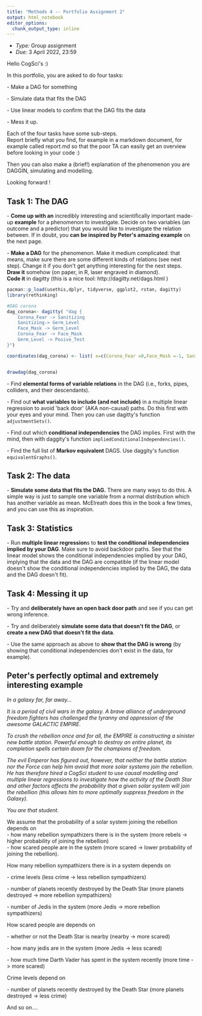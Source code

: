 ```yaml
---
title: "Methods 4 -- Portfolio Assignment 2"
output: html_notebook
editor_options: 
  chunk_output_type: inline
---
```


- *Type:* Group assignment
- *Due:* 3 April 2022, 23:59

Hello CogSci\'s :)

In this portfolio, you are asked to do four tasks:

\- Make a DAG for something

\- Simulate data that fits the DAG

\- Use linear models to confirm that the DAG fits the data

\- Mess it up.

Each of the four tasks have some sub-steps.\
Report briefly what you find, for example in a markdown document, for
example called report.md so that the poor TA can easily get an overview
before looking in your code :)

Then you can also make a (brief!) explanation of the phenomenon you are
DAGGIN, simulating and modelling.

Looking forward !

## Task 1: The DAG

\- **Come up with an** incredibly interesting and scientifically
important made-up **example** for a phenomenon to investigate. Decide on
two variables (an outcome and a predictor) that you would like to
investigate the relation between. If in doubt, you **can be inspired by
Peter\'s amazing example** on the next page.

\- **Make a DAG** for the phenomenon. Make it medium complicated: that
means, make sure there are some different kinds of relations (see next
step). Change it if you don\'t get anything interesting for the next
steps.\
**Draw it** somehow (on paper, in R, laser engraved in diamond).\
**Code it** in dagitty (this is a nice tool:
http://dagitty.net/dags.html )

```r

pacman::p_load(usethis,dplyr, tidyverse, ggplot2, rstan, dagitty)
library(rethinking)

#DAG corona
dag_corona<- dagitty( "dag {
    Corona_Fear -> Sanitizing
    Sanitizing-> Germ_Level
    Face_Mask -> Germ_Level
    Corona_Fear -> Face_Mask
    Germ_Level -> Posive_Test
}")

coordinates(dag_corona) <- list( x=c(Corona_Fear =0,Face_Mask =-1, Sanitizing =0, Germ_Level=-1, Posive_Test= -1) , y=c(Corona_Fear =0,Face_Mask =0, Sanitizing = 1, Germ_Level=1, Posive_Test=2) )


drawdag(dag_corona)

```



\- Find **elemental forms of variable relations** in the DAG
(i.e., forks, pipes, colliders, and their descendants).

\- Find out **what variables to include (and not include)** in a
multiple linear regression to avoid \'back door\' (AKA non-causal)
paths. Do this first with your eyes and your mind. Then you can use
dagitty\'s function `adjustmentSets()`.

\- Find out which **conditional independencies** the DAG implies. First
with the mind, then with daggity\'s function
`impliedConditionalIndependencies()`.

\- Find the full list of **Markov equivalent** DAGS. Use daggity\'s
function `equivalentGraphs()`.

## Task 2: The data

\- **Simulate some data that fits the DAG.** There are many ways to do
this. A simple way is just to sample one variable from a normal
distribution which has another variable as mean. McElreath does this in
the book a few times, and you can use this as inspiration.

## Task 3: Statistics

\- Run **multiple linear regression**s to **test the conditional
independencies** **implied by your DAG**. Make sure to avoid backdoor
paths. See that the linear model shows the conditional independencies
implied by your DAG, implying that the data and the DAG are compatible
(if the linear model doesn\'t show the conditional independencies
implied by the DAG, the data and the DAG doesn\'t fit).

## Task 4: Messing it up

\- Try and **deliberately have an open back door path** and see if you
can get wrong inference.

\- Try and deliberately **simulate some data that doesn\'t fit the
DAG**, or **create a new DAG that doesn\'t fit the data**.

\- Use the same approach as above to **show that the DAG is wrong** (by
showing that conditional independencies don\'t exist in the data, for
example).

## Peter\'s perfectly optimal and extremely interesting example

*In a galaxy far, far away\...*

*It is a period of civil wars in the galaxy. A brave alliance of
underground freedom fighters has challenged the tyranny and oppression
of the awesome GALACTIC EMPIRE.*

*To crush the rebellion once and for all, the EMPIRE is constructing a
sinister new battle station. Powerful enough to destroy an entire
planet, its completion spells certain doom for the champions of
freedom.*

*The evil Emperor has figured out, however, that neither the battle
station nor the Force can help him avoid that more solar systems join
the rebellion. He has therefore hired a CogSci student to use causal
modelling and multiple linear regressions to investigate how the
activity of the Death Star and other factors affects the probability
that a given solar system will join the rebellion (this allows him to
more optimally suppress freedom in the Galaxy).*

*You are that student.*

We assume that the probability of a solar system joining the rebellion depends on\
- how many rebellion sympathizers there is in the system (more rebels
-\> higher probability of joining the rebellion)\
- how scared people are in the system (more scared -\> lower probability
of joining the rebellion).

How many rebellion sympathizers there is in a system depends on

\- crime levels (less crime -\> less rebellion sympathizers)

\- number of planets recently destroyed by the Death Star (more planets
destroyed -\> more rebellion sympathizers)

\- number of Jedis in the system (more Jedis -\> more rebellion
sympathizers)

How scared people are depends on

\- whether or not the Death Star is nearby (nearby -\> more scared)

\- how many jedis are in the system (more Jedis -\> less scared)

\- how much time Darth Vader has spent in the system recently (more time
-\> more scared)

Crime levels depend on

\- number of planets recently destroyed by the Death Star (more planets
destroyed -\> less crime)

And so on\....

